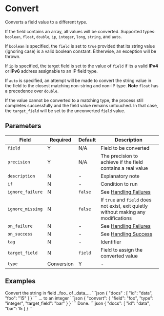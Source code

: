 # Convert

<Synopsis>
Converts a field value to a different type.
</Synopsis>

If the field contains an array, all values will be converted. Supported types: `boolean`, `float`, `double`, `ip`, `integer`, `long`, `string`, and `auto`.

If `boolean` is specified, the `field` is set to `true` provided that its string value (ignoring case) is a valid boolean constant. Eitherwise, an exception will be thrown.

If `ip` is specified, the target field is set to the value of `field` if its a valid **IPv4** or **IPv6** address assignable to an IP field type.

If `auto` is specified, an attempt will be made to convert the string value in the field to the closest matching non-string and non-IP type. **Note** `float` has a precedence over `double`.

If the value cannot be converted to a matching type, the process still completes successfully and the field value remains untouched. In that case, the `target_field` will be set to the unconverted `field` value.

## Parameters

|Field|Required|Default|Description|
|---|---|---|---|
|`field`|Y|N/A|Field to be converted|
|`precision`|Y|N/A|The precision to achieve if the field contains a real value|
|`description`|N|-|Explanatory note|
|`if`|N|-|Condition to run|
|`ignore_failure`|N|`false`|See [Handling Failures](../handling-failures.mdx)|
|`ignore_missing`|N|`false`|If `true` and `field` does not exist, exit quietly without making any modifications|
|`on_failure`|N|-|See [Handling Failures](../handling-failures.mdx)|
|`on_success`|N|-|See [Handling Success](../handling-success.mdx)|
|`tag`|N|-|Identifier|
|`target_field`|N|`field`|Field to assign the converted value|
|`type`|Conversion|Y|-|The type to convert the `field` value to|

## Examples

<Example>
   <Description>
   Convert the string in field _foo_ of _data_...
   </Description>
   <SampleCode>
   ```json
   {
      "docs" : [
         "id": "data",
         "foo": "15"
      ]
   }
   ```
   </SampleCode>

   <Description>
   ... to an integer
   </Description>
   <SampleCode>
   ```json
   {
      "convert": {
         "field": "foo",
         "type": "integer",
         "target_field": "bar"
      }
   }
   ```
   </SampleCode>

   <Description>
   Done.
   </Description>
   <SampleCode>
   ```json
   {
      "docs": [
         "id": "data",
         "bar": 15
      ]
   }
   ```
   </SampleCode>
</Example>
